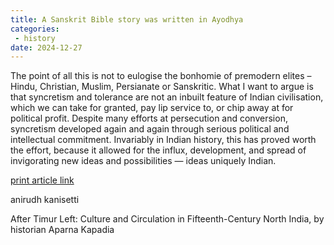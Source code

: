 ```yaml
---
title: A Sanskrit Bible story was written in Ayodhya
categories:
 - history
date: 2024-12-27
---
```


The point of all this is not to eulogise the bonhomie of premodern elites – Hindu, Christian, Muslim, Persianate or Sanskritic. What I want to argue is that syncretism and tolerance are not an inbuilt feature of Indian civilisation, which we can take for granted, pay lip service to, or chip away at for political profit. Despite many efforts at persecution and conversion, syncretism developed again and again through serious political and intellectual commitment. Invariably in Indian history, this has proved worth the effort, because it allowed for the influx, development, and spread of invigorating new ideas and possibilities — ideas uniquely Indian.

[print article link](https://theprint.in/opinion/a-sanskrit-bible-story-was-written-in-ayodhya-the-patron-was-a-lodi-the-poet-a-kshatriya/2419202/)

anirudh kanisetti

After Timur Left: Culture and Circulation in Fifteenth-Century North India, by historian Aparna Kapadia